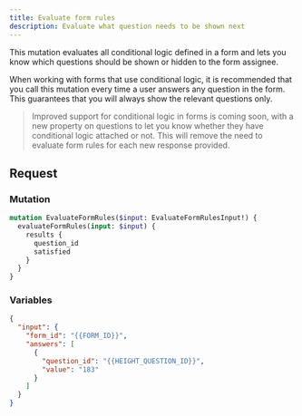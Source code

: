 ```yaml
---
title: Evaluate form rules
description: Evaluate what question needs to be shown next
---
```


This mutation evaluates all conditional logic defined in a form and lets you know which questions should be shown or hidden to the form assignee.

When working with forms that use conditional logic, it is recommended that you call this mutation every time a user answers any question in the form. This guarantees that you will always show the relevant questions only.

> Improved support for conditional logic in forms is coming soon, with a new property on questions to let you know whether they have conditional logic attached or not. This will remove the need to evaluate form rules for each new response provided.

## Request

### Mutation

```graphql
mutation EvaluateFormRules($input: EvaluateFormRulesInput!) {
  evaluateFormRules(input: $input) {
    results {
      question_id
      satisfied
    }
  }
}
```

### Variables

```json
{
  "input": {
    "form_id": "{{FORM_ID}}",
    "answers": [
      {
        "question_id": "{{HEIGHT_QUESTION_ID}}",
        "value": "183"
      }
    ]
  }
}
```

